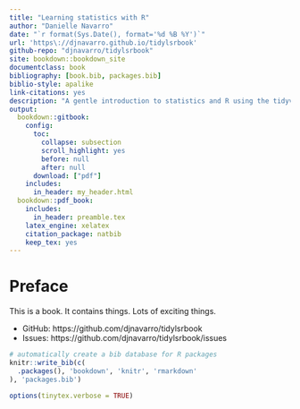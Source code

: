 ```yaml
--- 
title: "Learning statistics with R"
author: "Danielle Navarro"
date: "`r format(Sys.Date(), format='%d %B %Y')`"
url: 'https\://djnavarro.github.io/tidylsrbook'
github-repo: "djnavarro/tidylsrbook"
site: bookdown::bookdown_site
documentclass: book
bibliography: [book.bib, packages.bib]
biblio-style: apalike
link-citations: yes
description: "A gentle introduction to statistics and R using the tidyverse"
output: 
  bookdown::gitbook:
    config:
      toc:
        collapse: subsection
        scroll_highlight: yes
        before: null
        after: null
      download: ["pdf"]
    includes:
      in_header: my_header.html
  bookdown::pdf_book:
    includes:
      in_header: preamble.tex
    latex_engine: xelatex
    citation_package: natbib
    keep_tex: yes
---
```


# Preface {-}

This is a book. It contains things. Lots of exciting things. 

- GitHub: https://github.com/djnavarro/tidylsrbook
- Issues: https://github.com/djnavarro/tidylsrbook/issues

```r
# automatically create a bib database for R packages
knitr::write_bib(c(
  .packages(), 'bookdown', 'knitr', 'rmarkdown'
), 'packages.bib')
```

```r
options(tinytex.verbose = TRUE)
```

